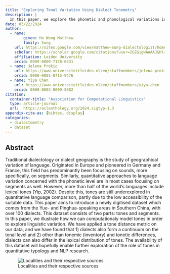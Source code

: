 ```yaml
---
title: "Exploring Tonal Variation Using Dialect Tonometry"
description: | 
  In this paper, we explore the phonetic and phonological variations in Yue, a lesser-studied tonal language spoken by around 80 million people in Southern China. Using a newly devised tone representation (modified Onset–Contour–Offset) combined with the Levenshtein distance, we explore the patterns of dialectal variation on the tonal level, as well as to what extent tonal variation correlates with segmental variation. Our results show that tones behave rather differently from segments, and thus, we illustrate that studying lesser-studied and tonal languages can contribute immensely to the study of dialect variation in general.
date: 03/22/2024
author:
  - name: 
        given: Ho Wang Matthew
        family: Sung
    url: https://sites.google.com/view/matthew-sung-dialectologist/home
    scholar: https://scholar.google.com/citations?user=IGZGigwAAAAJ&hl=en
    affiliation: Leiden University
    orcid: 0009-0009-7178-6331
  - name: Jelena Prokic
    url: https://www.universiteitleiden.nl/en/staffmembers/jelena-prokic
    orcid: 0000-0001-8715-9476
  - name: Yiya Chen
    url: https://www.universiteitleiden.nl/en/staffmembers/yiya-chen
    orcid: 0000-0003-0009-5882
citation:
  container-title: "Association for Computational Linguistics"
  type: article-journal
  url:  https://aclanthology.org/2024.sigtyp-1.3
appendix-cite-as: [bibtex, display]
categories:
  - dialectometry
  - dataset
---
```


## Abstract

Traditional dialectology or dialect geography is the study of geographical variation of language. Originated in Europe and pioneered in Germany and France, this field has predominantly been focusing on sounds, more specifically, on segments. Similarly, quantitative approaches to language variation concerned with the phonetic level are in most cases focusing on segments as well. However, more than half of the world’s languages include lexical tones (Yip, 2002). Despite this, tones are still underexplored in quantitative language comparison, partly due to the low accessibility of the suitable data. This paper aims to introduce a newly digitised dataset which comes from the Yue- and Pinghua-speaking areas in Southern China, with over 100 dialects. This dataset consists of two parts: tones and segments. In this paper, we illustrate how we can computationaly model tones in order to explore linguistic variation. We have applied a tone distance metric on our data, and we have found that 1) dialects also form a continuum on the tonal level and 2) other than tonemic (inventory) and tonetic differences, dialects can also differ in the lexical distribution of tones. The availability of this dataset will hopefully enable further exploration of the role of tones in quantitative typology and NLP research.

![Localities and their respective sources](../../img/cover2.png)
